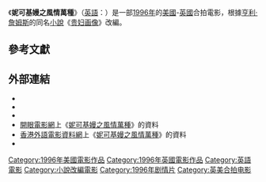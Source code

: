 {{noteTA
|T=zh-tw:妮可基嫚之風情萬種; zh-hk:淑女本色; zh-cn:淑女本色;
|G1=Movie
|G2=Show
|1=zh-tw:妮可基嫚之風情萬種; zh-hk:淑女本色; zh-cn:淑女本色;
|2=zh-tw:珍·康萍; zh-hk:珍·甘比茵; zh-cn:简·坎皮恩;
|3=zh-tw:妮可·基嫚; zh-hk:妮歌·潔曼; zh-cn:妮可·基德曼;
|4=zh-tw:約翰·馬克維奇; zh-hk:尊·麥高維治; zh-cn:约翰·马尔科维奇;
|5=zh-tw:瑪麗-露易絲·派克; zh-hk:瑪莉-露斯·柏嘉; zh-cn:玛丽-露易斯·帕克;
|6=zh-tw:芭芭拉·荷西; zh-hk:芭芭拉·荷西; zh-cn:芭芭拉·赫希;
|7=zh-tw:威尼斯影展; zh-hk:威尼斯電影節; zh-cn:威尼斯电影节;
}}
{{Otheruses|subject=《伴我一世情》这部电影|other=原著小说|貴婦畫像}}
{{Infobox film
|name           = 妮可基嫚之風情萬種
|original_name  = {{lang|en|''The Portrait of a Lady''}}
|image          = The Portrait of a Lady (Japan version DVD cover).jpg
|caption        = 日本版DVD封面
|director       = [[珍·康萍|珍·康萍]]
|producer       = Steve Golin<br />Monty Montgomery
|screenplay     = Laura Jones
|story          =
|starring       = [[妮可·基嫚|妮可·基嫚]]<br />[[約翰·馬克維奇|約翰·馬克維奇]]<br />[[瑪莉-露易斯·帕克|瑪麗-露易絲·派克]]<br />[[芭芭拉·赫尔希|芭芭拉·赫尔希]]
|music          = [[沃伊切赫·基拉爾|沃伊切赫·基拉爾]]
|cinematography = Stuart Dryburgh
|editing        = Veronika Jenet
|studio         = PolyGram Filmed Entertainment
|sequel         = 
|distributor    = Gramercy Pictures
|released       = {{Film date|1996|8|28}} ([[威尼斯影展|威尼斯影展]])
|runtime        = 142[[分鐘|分鐘]]
|country        = {{USA}}<br />{{UK}}
|language       = [[英語|英語]]、[[義大利語|義大利語]]
|budget         = 
|gross          =
| followed_by   =
| tw_name       = 妮可基嫚之風情萬種
| hk_name       = 淑女本色
| cn_name       = 淑女本色
}}
{{Portal box|電影|英國|美國}}

《'''妮可基嫚之風情萬種'''》（[[英語|英語]]：{{lang|en|''The Portrait of a Lady''}}）是一部[[1996年電影|1996年]]的[[美國電影|美國]]-[[英國電影|英國]]合拍電影，根據[[亨利·詹姆斯|亨利·詹姆斯]]的同名[[小說|小說]]《[[贵妇画像|贵妇画像]]》改編。

==參考文獻==
{{Reflist}}

== 外部連結 ==
* {{IMDb title|0117364|妮可基嫚之風情萬種}}
* {{Amg movie|136155|妮可基嫚之風情萬種}}
* {{Rotten-tomatoes|1074321-portrait_of_a_lady|妮可基嫚之風情萬種}}
* [[開眼電影網|開眼電影網]]上《[http://app2.atmovies.com.tw/film/fPatm0875191/ 妮可基嫚之風情萬種]{{Wayback|url=http://app2.atmovies.com.tw/film/fPatm0875191/ |date=20161011180309 }}》的資料 {{zh-tw}}
* [[香港外語電影資料網|香港外語電影資料網]]上《[http://playitagain.info/site/1997/portrait-of-a-lady-the/ 妮可基嫚之風情萬種]{{Wayback|url=http://playitagain.info/site/1997/portrait-of-a-lady-the/ |date=20161112020424 }}》的資料 {{zh-hk}}
* {{douban}}

{{珍·康萍}}
{{DEFAULTSORT:Portrait Of A Lady, The}}
[[Category:1996年美國電影作品|Category:1996年美國電影作品]]
[[Category:1996年英國電影作品|Category:1996年英國電影作品]]
[[Category:英語電影|Category:英語電影]]
[[Category:小說改編電影|Category:小說改編電影]]
[[Category:1996年剧情片|Category:1996年剧情片]]
[[Category:英美合拍电影|Category:英美合拍电影]]